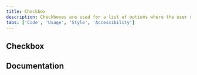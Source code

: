 ```yaml
---
title: Checkbox
description: Checkboxes are used for a list of options where the user may select multiple options, including all or none.
tabs: ['Code', 'Usage', 'Style', 'Accessibility']
---
```


## Checkbox

<ComponentCode
  name="Checkbox"
  component="checkbox"
  variation="checkbox"
  hasReactVersion="checkbox--default"
  hasVueVersion="checkbox--default"
  hasAngularVersion="?path=/story/checkbox--basic"
  codepen="NmxPEm"></ComponentCode>

## Documentation

<ComponentDocs component="checkbox"></ComponentDocs>
